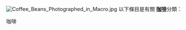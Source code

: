 [[Image:Coffee_Beans_Photographed_in_Macro.jpg|right]]
以下條目是有關 '''[[:Category:咖啡|咖啡]]'''分類：

<categorytree depth="1">咖啡</categorytree>
